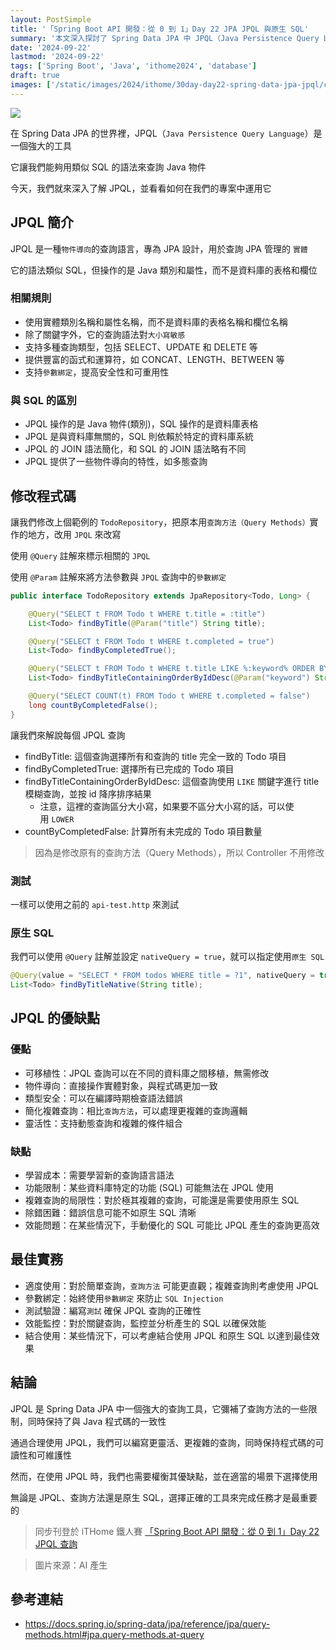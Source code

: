 ```yaml
---
layout: PostSimple
title: '「Spring Boot API 開發：從 0 到 1」Day 22 JPA JPQL 與原生 SQL'
summary: '本文深入探討了 Spring Data JPA 中 JPQL（Java Persistence Query Language）的使用。文章首先介紹了 JPQL 的基本概念、規則以及與 SQL 的區別。接著，文章展示了如何在程式碼中使用 @Query 註解實現 JPQL 查詢，並詳細解釋了每個查詢的含義。文章還簡要介紹了如何使用原生 SQL 查詢。此外，文章分析了 JPQL 的優缺點。最後，文章提供了一系列最佳實踐建議。這篇文章為 Spring Boot 開發者提供了全面的 JPQL 使用指南，有助於提高查詢的靈活性和效率'
date: '2024-09-22'
lastmod: '2024-09-22'
tags: ['Spring Boot', 'Java', 'ithome2024', 'database']
draft: true
images: ['/static/images/2024/ithome/30day-day22-spring-data-jpa-jpql/cover.webp']
---
```


![](/static/images/2024/ithome/30day-day22-spring-data-jpa-jpql/cover.webp)

在 Spring Data JPA 的世界裡，JPQL（`Java Persistence Query Language`）是一個強大的工具

它讓我們能夠用類似 SQL 的語法來查詢 Java 物件

今天，我們就來深入了解 JPQL，並看看如何在我們的專案中運用它

## JPQL 簡介

JPQL 是一種`物件導向`的查詢語言，專為 JPA 設計，用於查詢 JPA 管理的 `實體`

它的語法類似 SQL，但操作的是 Java 類別和屬性，而不是資料庫的表格和欄位

### 相關規則

- 使用實體類別名稱和屬性名稱，而不是資料庫的表格名稱和欄位名稱
- 除了關鍵字外，它的查詢語法對`大小寫敏感`
- 支持多種查詢類型，包括 SELECT、UPDATE 和 DELETE 等
- 提供豐富的函式和運算符，如 CONCAT、LENGTH、BETWEEN 等
- 支持`參數綁定`，提高安全性和可重用性

### 與 SQL 的區別

- JPQL 操作的是 Java 物件(類別)，SQL 操作的是資料庫表格
- JPQL 是與資料庫無關的，SQL 則依賴於特定的資料庫系統
- JPQL 的 JOIN 語法簡化，和 SQL 的 JOIN 語法略有不同
- JPQL 提供了一些物件導向的特性，如多態查詢

## 修改程式碼

讓我們修改上個範例的 `TodoRepository`，把原本用`查詢方法（Query Methods）`實作的地方，改用 `JPQL` 來改寫

使用 `@Query` 註解來標示相關的 `JPQL`

使用 `@Param` 註解來將方法參數與 `JPQL` 查詢中的`參數綁定`

```java
public interface TodoRepository extends JpaRepository<Todo, Long> {

    @Query("SELECT t FROM Todo t WHERE t.title = :title")
    List<Todo> findByTitle(@Param("title") String title);

    @Query("SELECT t FROM Todo t WHERE t.completed = true")
    List<Todo> findByCompletedTrue();

    @Query("SELECT t FROM Todo t WHERE t.title LIKE %:keyword% ORDER BY t.id DESC")
    List<Todo> findByTitleContainingOrderByIdDesc(@Param("keyword") String keyword);

    @Query("SELECT COUNT(t) FROM Todo t WHERE t.completed = false")
    long countByCompletedFalse();
}
```

讓我們來解說每個 JPQL 查詢

- findByTitle: 這個查詢選擇所有和查詢的 title 完全一致的 Todo 項目
- findByCompletedTrue: 選擇所有已完成的 Todo 項目
- findByTitleContainingOrderByIdDesc: 這個查詢使用 `LIKE` 關鍵字進行 title 模糊查詢，並按 id 降序排序結果
  - 注意，這裡的查詢區分大小寫，如果要不區分大小寫的話，可以使用 `LOWER`
- countByCompletedFalse: 計算所有未完成的 Todo 項目數量

> 因為是修改原有的查詢方法（Query Methods），所以 Controller 不用修改

### 測試

一樣可以使用之前的 `api-test.http` 來測試

### 原生 SQL

我們可以使用 `@Query` 註解並設定 `nativeQuery = true`，就可以指定使用`原生 SQL`

```java
@Query(value = "SELECT * FROM todos WHERE title = ?1", nativeQuery = true)
List<Todo> findByTitleNative(String title);
```

## JPQL 的優缺點

### 優點

- 可移植性：JPQL 查詢可以在不同的資料庫之間移植，無需修改
- 物件導向：直接操作實體對象，與程式碼更加一致
- 類型安全：可以在編譯時期檢查語法錯誤
- 簡化複雜查詢：相比`查詢方法`，可以處理更複雜的查詢邏輯
- 靈活性：支持動態查詢和複雜的條件組合

### 缺點

- 學習成本：需要學習新的查詢語言語法
- 功能限制：某些資料庫特定的功能 (SQL) 可能無法在 JPQL 使用
- 複雜查詢的局限性：對於極其複雜的查詢，可能還是需要使用原生 SQL
- 除錯困難：錯誤信息可能不如原生 SQL 清晰
- 效能問題：在某些情況下，手動優化的 SQL 可能比 JPQL 產生的查詢更高效

## 最佳實務

- 適度使用：對於簡單查詢，`查詢方法` 可能更直觀；複雜查詢則考慮使用 JPQL
- 參數綁定：始終使用`參數綁定` 來防止 `SQL Injection`
- 測試驗證：編寫`測試` 確保 JPQL 查詢的正確性
- 效能監控：對於關鍵查詢，監控並分析產生的 SQL 以確保效能
- 結合使用：某些情況下，可以考慮結合使用 JPQL 和原生 SQL 以達到最佳效果

## 結論

JPQL 是 Spring Data JPA 中一個強大的查詢工具，它彌補了查詢方法的一些限制，同時保持了與 Java 程式碼的一致性

通過合理使用 JPQL，我們可以編寫更靈活、更複雜的查詢，同時保持程式碼的可讀性和可維護性

然而，在使用 JPQL 時，我們也需要權衡其優缺點，並在適當的場景下選擇使用

無論是 JPQL、查詢方法還是原生 SQL，選擇正確的工具來完成任務才是最重要的

> 同步刊登於 iTHome 鐵人賽 [「Spring Boot API 開發：從 0 到 1」Day 22 JPQL 查詢](https://ithelp.ithome.com.tw/articles/10348563)

> 圖片來源：AI 產生

## 參考連結

- https://docs.spring.io/spring-data/jpa/reference/jpa/query-methods.html#jpa.query-methods.at-query
